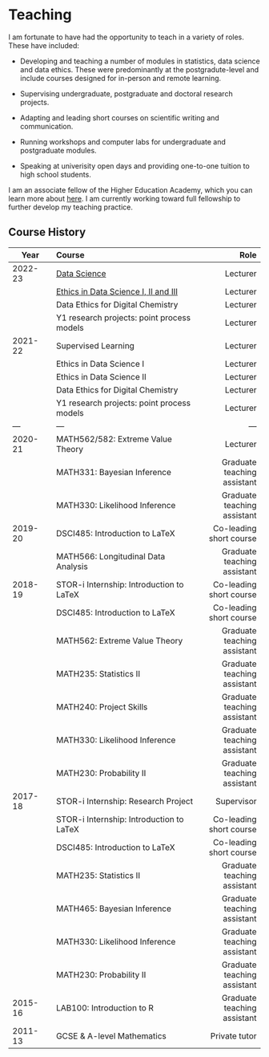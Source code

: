 # Teaching

I am fortunate to have had the opportunity to teach in a variety of roles. These have included:

- Developing and teaching a number of modules in statistics, data science and data ethics. These were predominantly at the postgradute-level and include courses designed for in-person and remote learning.

- Supervising undergraduate, postgraduate and doctoral research projects. 

- Adapting and leading short courses on scientific writing and communication.

- Running workshops and computer labs for undergraduate and postgraduate modules.

- Speaking at univerisity open days and providing one-to-one tuition to high school students.


I am an associate fellow of the Higher Education Academy, which you can learn more about [here](https://www.advance-he.ac.uk/fellowship/associate-fellowship). I am currently working toward full fellowship to further develop my teaching practice. 

## Course History

| Year    | Course                    |    Role   |
|---------|:-----------------------------|-----------:|
|2022-23  | [Data Science](https://eds-notes.zakvarty.com/) | Lecturer  |
|         | [Ethics in Data Science I, II and III](ethics-reading-list.qmd) | Lecturer  |
|         | Data Ethics for Digital Chemistry               | Lecturer  |
|         | Y1 research projects: point process models      | Lecturer  |
|2021-22  | Supervised Learning                             | Lecturer  |
|         | Ethics in Data Science I                        | Lecturer  |
|         | Ethics in Data Science II                       | Lecturer  |
|         | Data Ethics for Digital Chemistry               | Lecturer  |
|         | Y1 research projects: point process models      | Lecturer  |
| ---     |  ---                                            | ---       |
|2020-21  | MATH562/582: Extreme Value Theory | Lecturer |
|         | MATH331: Bayesian Inference  | Graduate teaching assistant|
|         | MATH330: Likelihood Inference | Graduate teaching assistant|
| 2019-20 | DSCI485: Introduction to LaTeX   |	Co-leading short course|
|         | MATH566: Longitudinal Data Analysis | Graduate teaching assistant|
| 2018-19 |	STOR-i Internship: Introduction to LaTeX  |	Co-leading short course|
|         | DSCI485: Introduction to LaTeX   |	Co-leading short course|
|         | MATH562: Extreme Value Theory |	Graduate teaching assistant|
|         |	MATH235: Statistics II	| Graduate teaching assistant|
|         |	MATH240: Project Skills   |	Graduate teaching assistant|
|         |	MATH330: Likelihood Inference   |	Graduate teaching assistant|
|         |	MATH230: Probability II   |	Graduate teaching assistant|
| 2017-18 |	STOR-i Internship: Research Project |	Supervisor|
|         | STOR-i Internship: Introduction to LaTeX  |	Co-leading short course|
|         |	DSCI485: Introduction to LaTeX   |	Co-leading short course|
|         |	MATH235: Statistics II	   |Graduate teaching assistant|
|         |	MATH465: Bayesian Inference   |	Graduate teaching assistant|
|         |	MATH330: Likelihood Inference   |	Graduate teaching assistant|
|         |	MATH230: Probability II   |	Graduate teaching assistant|
| 2015-16 |	LAB100: Introduction to R   |	Graduate teaching assistant|
| 2011-13 | GCSE & A-level Mathematics | Private tutor |

